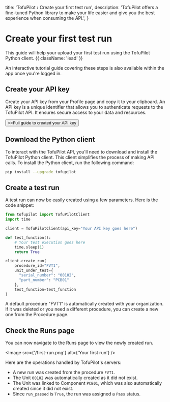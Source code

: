   title: 'TofuPilot › Create your first test run',
  description:
    'TofuPilot offers a fine-tuned Python library to make your life easier and give you the best experience when consuming the API.',
}

# Create your first test run

This guide will help your upload your first test run using the TofuPilot Python client. {{ className: 'lead' }}

<Note>
  An interactive tutorial guide covering these steps is also available within
  the app once you're logged in.
</Note>

## Create your API key

Create your API key from your Profile page and copy it to your clipboard. An API key is a unique identifier that allows you to authenticate requests to the TofuPilot API. It ensures secure access to your data and resources.

<div className="not-prose">
  <Button href="/api-key" variant="text" arrow="right">
    <>Full guide to created your API key</>
  </Button>
</div>

## Download the Python client

To interact with the TofuPilot API, you'll need to download and install the TofuPilot Python client. This client simplifies the process of making API calls. To install the Python client, run the following command:

```bash {{ title: 'bash' }}
pip install --upgrade tofupilot
```

## Create a test run

A test run can now be easily created using a few parameters. Here is the code snippet:

```python {{ title: 'first_upload.py'}}
from tofupilot import TofuPilotClient
import time

client = TofuPilotClient(api_key="Your API key goes here")

def test_function():
    # Your test execution goes here
    time.sleep(1)
    return True

client.create_run(
    procedure_id="FVT1",
    unit_under_test={
      "serial_number": "00102",
      "part_number": "PCB01"
    },
    test_function=test_function
)
```

<Note>
  A default procedure "FVT1" is automatically created with your organization. If
  it was deleted or you need a different procedure, you can create a new one
  from the Procedure page.
</Note>

## Check the Runs page

You can now navigate to the Runs page to view the newly created run.

<Image src={'/first-run.png'} alt={'Your first run'} />

Here are the operations handled by TofuPilot's servers:

- A new run was created from the procedure `FVT1`.
- The Unit `00102` was automatically created as it did not exist.
- The Unit was linked to Component `PCB01`, which was also automatically created since it did not exist.
- Since `run_passed` is `True`, the run was assigned a `Pass` status.
